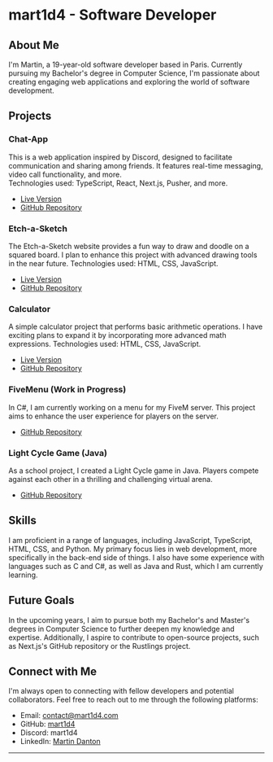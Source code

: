 # mart1d4 - Software Developer

## About Me

I'm Martin, a 19-year-old software developer based in Paris. Currently pursuing my Bachelor's degree in Computer Science, I'm passionate about creating engaging web applications and exploring the world of software development.

## Projects

### Chat-App

This is a web application inspired by Discord, designed to facilitate communication and sharing among friends. It features real-time messaging, video call functionality, and more.<br/> Technologies used: TypeScript, React, Next.js, Pusher, and more.

-   [Live Version](https://chat-app.mart1d4.dev/)
-   [GitHub Repository](https://github.com/mart1d4/chat-app)

### Etch-a-Sketch

The Etch-a-Sketch website provides a fun way to draw and doodle on a squared board. I plan to enhance this project with advanced drawing tools in the near future. Technologies used: HTML, CSS, JavaScript.

-   [Live Version](https://etch-a-sketch.mart1d4.com/)
-   [GitHub Repository](https://github.com/mart1d4/etch-a-sketch)

### Calculator

A simple calculator project that performs basic arithmetic operations. I have exciting plans to expand it by incorporating more advanced math expressions. Technologies used: HTML, CSS, JavaScript.

-   [Live Version](https://calculator.mart1d4.com/)
-   [GitHub Repository](https://github.com/mart1d4/calculator)

### FiveMenu (Work in Progress)

In C#, I am currently working on a menu for my FiveM server. This project aims to enhance the user experience for players on the server.

-   [GitHub Repository](https://github.com/mart1d4/five-menu)

### Light Cycle Game (Java)

As a school project, I created a Light Cycle game in Java. Players compete against each other in a thrilling and challenging virtual arena.

-   [GitHub Repository](https://github.com/mart1d4/light-cycles)

## Skills

I am proficient in a range of languages, including JavaScript, TypeScript, HTML, CSS, and Python. My primary focus lies in web development, more specifically in the back-end side of things. I also have some experience with languages such as C and C#, as well as Java and Rust, which I am currently learning.

## Future Goals

In the upcoming years, I aim to pursue both my Bachelor's and Master's degrees in Computer Science to further deepen my knowledge and expertise. Additionally, I aspire to contribute to open-source projects, such as Next.js's GitHub repository or the Rustlings project.

## Connect with Me

I'm always open to connecting with fellow developers and potential collaborators. Feel free to reach out to me through the following platforms:

-   Email: [contact@mart1d4.com](mailto:contact@mart1d4.com)
-   GitHub: [mart1d4](https://www.github.com/mart1d4)
-   Discord: mart1d4
-   LinkedIn: [Martin Danton](https://www.linkedin.com/in/martin-danton-ba3458239/)

---
